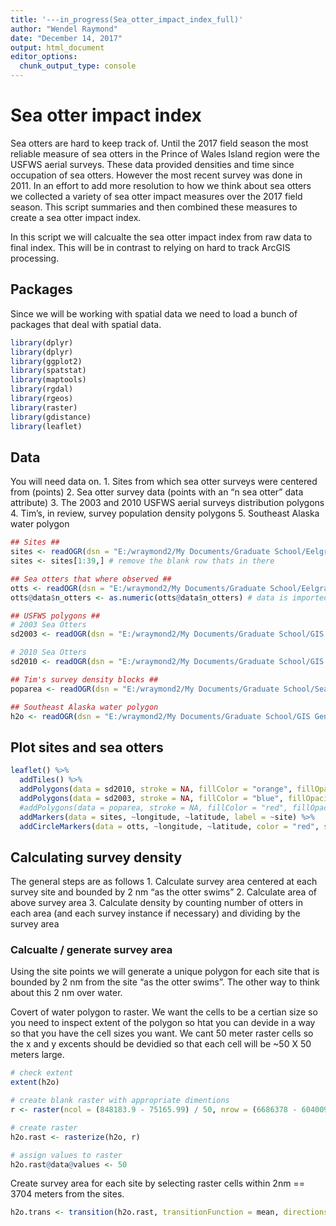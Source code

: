 ```yaml
---
title: '---in_progress(Sea_otter_impact_index_full)'
author: "Wendel Raymond"
date: "December 14, 2017"
output: html_document
editor_options: 
  chunk_output_type: console
---
```


# Sea otter impact index
Sea otters are hard to keep track of. Until the 2017 field season the most reliable measure of sea otters in the Prince of Wales Island region were the USFWS aerial surveys. These data provided densities and time since occupation of sea otters. However the most recent survey was done in 2011. In an effort to add more resolution to how we think about sea otters we collected a variety of sea otter impact measures over the 2017 field season. This script summaries and then combined these measures to create a sea otter impact index. 

In this script we will calcualte the sea otter impact index from raw data to final index. This will be in contrast to relying on hard to track ArcGIS processing.

## Packages
Since we will be working with spatial data we need to load a bunch of packages that deal with spatial data.
```r
library(dplyr)
library(dplyr)
library(ggplot2)
library(spatstat)
library(maptools)
library(rgdal)
library(rgeos)
library(raster)
library(gdistance)
library(leaflet)
```

## Data
You will need data on.
1. Sites from which sea otter surveys were centered from (points)
2. Sea otter survey data (points with an "n sea otter" data attribute)
3. The 2003 and 2010 USFWS aerial surveys distribution polygons
4. Tim's, in review, survey population density polygons 
5. Southeast Alaska water polygon
```r
## Sites ##
sites <- readOGR(dsn = "E:/wraymond2/My Documents/Graduate School/Eelgrass/Data/2017 Field Season/GIS", layer = "Otter_Survey_Sites_2017_All_UTM")
sites <- sites[1:39,] # remove the blank row thats in there

## Sea otters that where observed ##
otts <- readOGR(dsn = "E:/wraymond2/My Documents/Graduate School/Eelgrass/Data/2017 Field Season/GIS", layer = "Otter_Survey_All_17Oct17_UTM")
otts@data$n_otters <- as.numeric(otts@data$n_otters) # data is imported as a factor

## USFWS polygons ##
# 2003 Sea Otters
sd2003 <- readOGR(dsn = "E:/wraymond2/My Documents/Graduate School/GIS General/Sea Otter Distribution Polygons/South SEAK Sea Otter Distribution Polygons", layer="Clipped sea otter dist_2003") 

# 2010 Sea Otters
sd2010 <- readOGR(dsn = "E:/wraymond2/My Documents/Graduate School/GIS General/Sea Otter Distribution Polygons/South SEAK Sea Otter Distribution Polygons", layer="Clipped sea otter dist_2010") 

## Tim's survey density blocks ##
poparea <- readOGR(dsn = "E:/wraymond2/My Documents/Graduate School/Sea Otter Harvest/GIS Files/Hab_All_1.27.2017", layer = "Hab_All_UTM")

## Southeast Alaska water polygon
h2o <- readOGR(dsn = "E:/wraymond2/My Documents/Graduate School/GIS General", layer = "SEAK_water_UTM")
```

## Plot sites and sea otters
```r
leaflet() %>% 
  addTiles() %>% 
  addPolygons(data = sd2010, stroke = NA, fillColor = "orange", fillOpacity = 0.8, group = "2014") %>% 
  addPolygons(data = sd2003, stroke = NA, fillColor = "blue", fillOpacity = 0.8, group = "2010") %>%
  #addPolygons(data = poparea, stroke = NA, fillColor = "red", fillOpacity = 0.8, group = "Population Area") %>% 
  addMarkers(data = sites, ~longitude, ~latitude, label = ~site) %>% 
  addCircleMarkers(data = otts, ~longitude, ~latitude, color = "red", stroke = FALSE, radius = 5, fillOpacity = ~(n_otters/max(n_otters)))
```

## Calculating survey density
The general steps are as follows
1. Calculate survey area centered at each survey site and bounded by 2 nm "as the otter swims"
2. Calculate area of above survey area
3. Calculate density by counting number of otters in each area (and each survey instance if necessary) and dividing by the survey area

### Calcualte / generate survey area
Using the site points we will generate a unique polygon for each site that is bounded by 2 nm from the site "as the otter swims". The other way to think about this 2 nm over water.

Covert of water polygon to raster. We want the cells to be a certian size so you need to inspect extent of the polygon so htat you can devide in a way so that you have the cell sizes you want. We cant 50 meter raster cells so the x and y excents should be devidied so that each cell will be ~50 X 50 meters large.
```r
# check extent
extent(h2o)

# create blank raster with appropriate dimentions
r <- raster(ncol = (848183.9 - 75165.99) / 50, nrow = (6686378 - 6040098) / 50)

# create raster
h2o.rast <- rasterize(h2o, r)

# assign values to raster
h2o.rast@data@values <- 50
```

Create survey area for each site by selecting raster cells within 2nm == 3704 meters from the sites.
```r
h2o.trans <- transition(h2o.rast, transitionFunction = mean, directions = 8)

```

